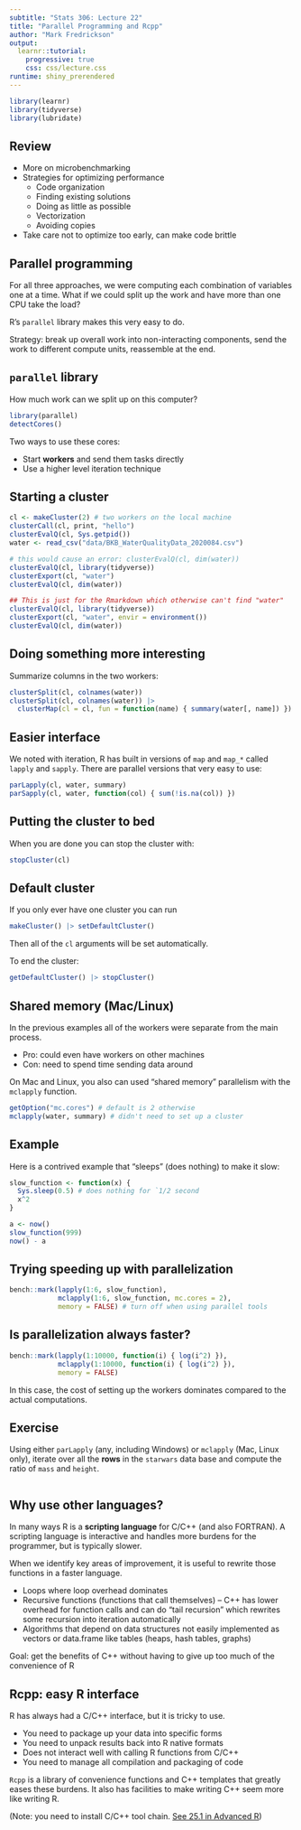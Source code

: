 ```yaml
---
subtitle: "Stats 306: Lecture 22"
title: "Parallel Programming and Rcpp"
author: "Mark Fredrickson"
output: 
  learnr::tutorial:
    progressive: true
    css: css/lecture.css
runtime: shiny_prerendered
---
```



```r
library(learnr)
library(tidyverse)
library(lubridate)
```

## Review

* More on microbenchmarking
* Strategies for optimizing performance
  * Code organization
  * Finding existing solutions
  * Doing as little as possible
  * Vectorization
  * Avoiding copies
* Take care not to optimize too early, can make code brittle


## Parallel programming

For all three approaches, we were computing each combination of variables one at a time. What if we could split up the work and have more than one CPU take the load?

R's `parallel` library makes this very easy to do.

Strategy: break up overall work into non-interacting components, send the work to different compute units, reassemble at the end.

## `parallel` library

How much work can we split up on this computer?
```r
library(parallel)
detectCores()
```

Two ways to use these cores:

* Start **workers** and send them tasks directly
* Use a higher level iteration technique

## Starting a cluster

```r
cl <- makeCluster(2) # two workers on the local machine
clusterCall(cl, print, "hello")
clusterEvalQ(cl, Sys.getpid())
water <- read_csv("data/BKB_WaterQualityData_2020084.csv")
```
```r
# this would cause an error: clusterEvalQ(cl, dim(water))
clusterEvalQ(cl, library(tidyverse))
clusterExport(cl, "water")
clusterEvalQ(cl, dim(water))
```
```r
## This is just for the Rmarkdown which otherwise can't find "water"
clusterEvalQ(cl, library(tidyverse))
clusterExport(cl, "water", envir = environment())
clusterEvalQ(cl, dim(water))
```

## Doing something more interesting

Summarize columns in the two workers:

```r
clusterSplit(cl, colnames(water)) 
clusterSplit(cl, colnames(water)) |>
  clusterMap(cl = cl, fun = function(name) { summary(water[, name]) })
```

## Easier interface

We noted with iteration, R has built in versions of `map` and `map_*` called `lapply` and `sapply`. There are parallel versions that very easy to use:

```r
parLapply(cl, water, summary)
parSapply(cl, water, function(col) { sum(!is.na(col)) })
```

## Putting the cluster to bed

When you are done you can stop the cluster with:

```r
stopCluster(cl)
```

## Default cluster

If you only ever have one cluster you can run

```r
makeCluster() |> setDefaultCluster()
```

Then all of the `cl` arguments will be set automatically.

To end the cluster:
```r
getDefaultCluster() |> stopCluster()
```

## Shared memory (Mac/Linux)

In the previous examples all of the workers were separate from the main process.

* Pro: could even have workers on other machines
* Con: need to spend time sending data around

On Mac and Linux, you also can used "shared memory" parallelism with the `mclapply` function.

```r
getOption("mc.cores") # default is 2 otherwise
mclapply(water, summary) # didn't need to set up a cluster
```

## Example

Here is a contrived example that "sleeps" (does nothing) to make it slow:

```r
slow_function <- function(x) {
  Sys.sleep(0.5) # does nothing for `1/2 second
  x^2
}

a <- now()
slow_function(999)
now() - a
```

## Trying speeding up with parallelization

```r
bench::mark(lapply(1:6, slow_function),
            mclapply(1:6, slow_function, mc.cores = 2),
            memory = FALSE) # turn off when using parallel tools
```

## Is parallelization always faster?

```r
bench::mark(lapply(1:10000, function(i) { log(i^2) }),
            mclapply(1:10000, function(i) { log(i^2) }),
            memory = FALSE)
```

In this case, the cost of setting up the workers dominates compared to the actual computations.

## Exercise

Using either `parLapply` (any, including Windows) or `mclapply` (Mac, Linux only), iterate over all the **rows** in the `starwars` data base and compute the ratio of `mass` and `height`.

```r

```

## Why use other languages?

In many ways R is a **scripting language** for C/C++ (and also FORTRAN). A scripting language is interactive and handles more burdens for the programmer, but is typically slower.

When we identify key areas of improvement, it is useful to rewrite those functions in a faster language.

* Loops where loop overhead dominates
* Recursive functions (functions that call themselves) -- C++ has lower overhead for function calls and can do "tail recursion" which rewrites some recursion into iteration automatically
* Algorithms that depend on data structures not easily implemented as vectors or data.frame like tables (heaps, hash tables, graphs)

Goal: get the benefits of C++ without having to give up too much of the convenience of R

## Rcpp: easy R interface

R has always had a C/C++ interface, but it is tricky to use. 

* You need to package up your data into specific forms
* You need to unpack results back into R native formats
* Does not interact well with calling R functions from C/C++
* You need to manage all compilation and packaging of code

`Rcpp` is a library of convenience functions and C++ templates that greatly eases these burdens. It also has facilities to make writing C++ seem more like writing R.

(Note: you need to install C/C++ tool chain. [See 25.1 in Advanced R](https://adv-r.hadley.nz/rcpp.html#prerequisites-17))



